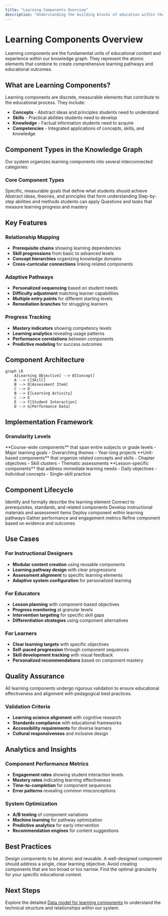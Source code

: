 ```yaml
---
title: "Learning Components Overview"
description: "Understanding the building blocks of education within the knowledge graph system"
---
```


# Learning Components Overview

Learning components are the fundamental units of educational content and experience within our knowledge graph. They represent the atomic elements that combine to create comprehensive learning pathways and educational outcomes.

## What are Learning Components?

Learning components are discrete, measurable elements that contribute to the educational process. They include:

- **Concepts** - Abstract ideas and principles students need to understand
- **Skills** - Practical abilities students need to develop
- **Knowledge** - Factual information students need to acquire
- **Competencies** - Integrated applications of concepts, skills, and knowledge

## Component Types in the Knowledge Graph

Our system organizes learning components into several interconnected categories:

### Core Component Types

<CardGroup cols={2}>
  <Card title="Learning Objectives" icon="target">
    Specific, measurable goals that define what students should achieve
  </Card>
  <Card title="Conceptual Knowledge" icon="lightbulb">
    Abstract ideas, theories, and principles that form understanding
  </Card>
  <Card title="Procedural Skills" icon="gears">
    Step-by-step abilities and methods students can apply
  </Card>
  <Card title="Assessment Items" icon="check-circle">
    Questions and tasks that measure learning progress and mastery
  </Card>
</CardGroup>

## Key Features

### Relationship Mapping
- **Prerequisite chains** showing learning dependencies
- **Skill progressions** from basic to advanced levels
- **Concept hierarchies** organizing knowledge domains
- **Cross-curricular connections** linking related components

### Adaptive Pathways
- **Personalized sequencing** based on student needs
- **Difficulty adjustment** matching learner capabilities
- **Multiple entry points** for different starting levels
- **Remediation branches** for struggling learners

### Progress Tracking
- **Mastery indicators** showing competency levels
- **Learning analytics** revealing usage patterns
- **Performance correlations** between components
- **Predictive modeling** for success outcomes

## Component Architecture

```mermaid
graph LR
    A[Learning Objective] --> B[Concept]
    A --> C[Skill]
    B --> D[Assessment Item]
    C --> D
    B --> E[Learning Activity]
    C --> E
    E --> F[Student Interaction]
    D --> G[Performance Data]
```

## Implementation Framework

### Granularity Levels

<Tabs>
  <Tab title="Macro Level">
    **Course-wide components** that span entire subjects or grade levels
    - Major learning goals
    - Overarching themes
    - Year-long projects
  </Tab>
  <Tab title="Meso Level">
    **Unit-based components** that organize related concepts and skills
    - Chapter objectives
    - Skill clusters
    - Thematic assessments
  </Tab>
  <Tab title="Micro Level">
    **Lesson-specific components** that address immediate learning needs
    - Daily objectives
    - Individual concepts
    - Single-skill practice
  </Tab>
</Tabs>

## Component Lifecycle

<Steps>
  <Step title="Component Definition">
    Identify and formally describe the learning element
  </Step>
  <Step title="Relationship Mapping">
    Connect to prerequisites, standards, and related components
  </Step>
  <Step title="Content Creation">
    Develop instructional materials and assessment items
  </Step>
  <Step title="Implementation">
    Deploy component within learning pathways
  </Step>
  <Step title="Data Collection">
    Gather performance and engagement metrics
  </Step>
  <Step title="Optimization">
    Refine component based on evidence and outcomes
  </Step>
</Steps>

## Use Cases

### For Instructional Designers
- **Modular content creation** using reusable components
- **Learning pathway design** with clear progressions
- **Assessment alignment** to specific learning elements
- **Adaptive system configuration** for personalized learning

### For Educators
- **Lesson planning** with component-based objectives
- **Progress monitoring** at granular levels
- **Intervention targeting** for specific skill gaps
- **Differentiation strategies** using component alternatives

### For Learners
- **Clear learning targets** with specific objectives
- **Self-paced progression** through component sequences
- **Skill development tracking** with visual feedback
- **Personalized recommendations** based on component mastery

## Quality Assurance

<Note>
All learning components undergo rigorous validation to ensure educational effectiveness and alignment with pedagogical best practices.
</Note>

### Validation Criteria
- **Learning science alignment** with cognitive research
- **Standards compliance** with educational frameworks
- **Accessibility requirements** for diverse learners
- **Cultural responsiveness** and inclusive design

## Analytics and Insights

### Component Performance Metrics
- **Engagement rates** showing student interaction levels
- **Mastery rates** indicating learning effectiveness
- **Time-to-completion** for component sequences
- **Error patterns** revealing common misconceptions

### System Optimization
- **A/B testing** of component variations
- **Machine learning** for pathway optimization
- **Predictive analytics** for early intervention
- **Recommendation engines** for content suggestions

## Best Practices

<Tip>
Design components to be atomic and reusable. A well-designed component should address a single, clear learning objective.
</Tip>

<Warning>
Avoid creating components that are too broad or too narrow. Find the optimal granularity for your specific educational context.
</Warning>

## Next Steps

Explore the detailed [Data model for learning components](/knowledge-graph/data-model-learning-components) to understand the technical structure and relationships within our system. 